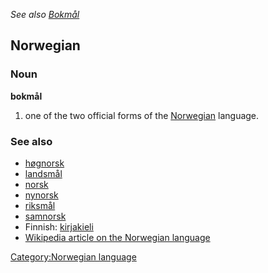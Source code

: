''See also [[Bokmål]]''
==Norwegian==
===Noun===
'''bokmål'''

#one of the two official forms of the [[Norwegian]] language.

===See also===
*[[høgnorsk]]
*[[landsmål]]
*[[norsk]]
*[[nynorsk]]
*[[riksmål]]
*[[samnorsk]]
*Finnish: [[kirjakieli]]
*[[w:Norwegian language|Wikipedia article on the Norwegian language]]

[[Category:Norwegian language]]